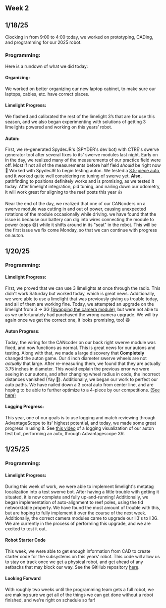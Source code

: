 

## Week 2

## 1/18/25

Clocking in from 9:00 to 4:00 today, we worked on prototyping, CADing, and programming for our 2025 robot.

### **Programming:**

Here is a rundown of what we did today:

#### Organizing:
We worked on better organizing our new laptop cabinet, to make sure our laptops, cables, etc. have correct places.


#### Limelight Progress:
We flashed and calibrated the rest of the limelight 3’s that are for use this season, and we also began experimenting with solutions of getting 3 limelights powered and working on this years’ robot.


#### Auton:
First, we re-generated SpyderJR's (SPYDER's dev bot) with CTRE's swerve generator tool after several fixes to its' swerve modules last night.
Early on in the day, we realized many of the measurements of our practice field were off. Most if not all of the measurements before half field *should* be right now 🙏
Worked with SpyderJR to begin testing auton. We tested a [3.5-piece auto](https://imgur.com/U4cxS4H), and it worked quite well considering no tuning of swerve yet.
**Also**, pathfinding to positions definitely works and is promising, as we tested it today. After limelight integration, pid tuning, and nailing down our odometry, it will work great for aligning to the reef posts this year 👍 

Near the end of the day, we realized that one of our CANcoders on a swerve module was cutting in and out of power, causing unexpected rotations of the module occasionally while driving.
we have found that the issue is because our battery can dig into wires connecting the module to power (oops 😅) while it shifts around in its "seat" in the robot. This will
be the first issue we fix come Monday, so that we can continue with progress on auton.


## 1/20/25

### **Programming:**

#### Limelight Progress:

First, we proved that we can use 3 limelights at once through the radio. This didn't work Saturday but worked today, which is great news. 
Additionally, we were able to use a limelight that was previously giving us trouble today, and all of them are working fine. 
Today, we attempted an upgrade on the limelight from 3 -> 3G [(Swapping the camera module)](https://docs.limelightvision.io/docs/docs-limelight/hardware/limelight-3-global-shutter-upgrade), but were not able to as we unfortunately had 
purchased the wrong camera upgrade. We will try again once we get the correct one, it looks promising, too! 😄

#### Auton Progress:

Today, the wiring for the CANcoder on our back right swerve module was fixed, and now functions as normal. This is great news for our autons and testing. Along with that, we made a large discovery that **Completely** changed the auton game. Our 4 inch diameter swerve wheels are not *actually* that large. 
After re-measuring them, we found that they are actually 3.75 inches in diameter. This would explain the previous error we were seeing in our 
autons, and after changing wheel radius in code, the incorrect distances vanished (Yay 🎉). Additionally, we began our work to perfect our auto 
paths. We have nailed down a 3 coral auto from center line, and are hoping to be able to further optimize to a 4-piece by our competitions. 
[(See here)](https://imgur.com/a/Qjjf39E)

#### Logging Progress:

This year, one of our goals is to use logging and match reviewing through AdvantageScope to its' highest potential, and today, we made some great 
progress in using it. See [this video](https://imgur.com/a/hwpz6Zl) of a logging visualization of our auton test bot, performing an auto, 
through Advantagescope XR.


## 1/25/25

### **Programming:**

#### Limelight Progress:

During this week of work, we were able to implement limelight's metatag localization into a test swerve bot. After having a little trouble with getting it situated, it is now complete and fully 
up-and-running! Additionally, we began implementation of auto-alignment to reef poles, using the tid networktable property. We have found the most amount of trouble with this, but are hoping to 
fully implement it over the course of the next week. Additionally, the correct camera modules came to upgrade our ll3's to ll3G. We are currently in the process of performing this upgrade, and 
we are excited to test it out.

#### Robot Starter Code 

This week, we were able to get enough information from CAD to create starter code for the subsystems on this years' robot. This code will allow us to stay on track once we get a physical robot,
and get ahead of any setbacks that may block our way. See the GitHub repository [here](https://github.com/feds201/Scarlett).

#### Looking Forward

With roughly two weeks until the programming team gets a full robot, we are making sure we get all of the things we can get done without a robot finished, and we're right on schedule so far!
